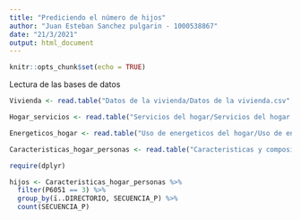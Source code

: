 ```yaml
---
title: "Prediciendo el número de hijos"
author: "Juan Esteban Sanchez pulgarin - 1000538867"
date: "21/3/2021"
output: html_document
---
```


```r
knitr::opts_chunk$set(echo = TRUE)
```

Lectura de las bases de datos
```r
Vivienda <- read.table("Datos de la vivienda/Datos de la vivienda.csv", sep = ";", header = T)

Hogar_servicios <- read.table("Servicios del hogar/Servicios del hogar.csv", sep = ";", header = T)

Energeticos_hogar <- read.table("Uso de energeticos del hogar/Uso de energéticos del hogar.csv", sep = ";", header = T)

Caracteristicas_hogar_personas <- read.table("Caracteristicas y composicion del hogar/Caracteristicas y composicion del hogar.csv", sep = ";", header = T)
```


```r
require(dplyr)

hijos <- Caracteristicas_hogar_personas %>%
  filter(P6051 == 3) %>%
  group_by(ï..DIRECTORIO, SECUENCIA_P) %>%
  count(SECUENCIA_P)
```


